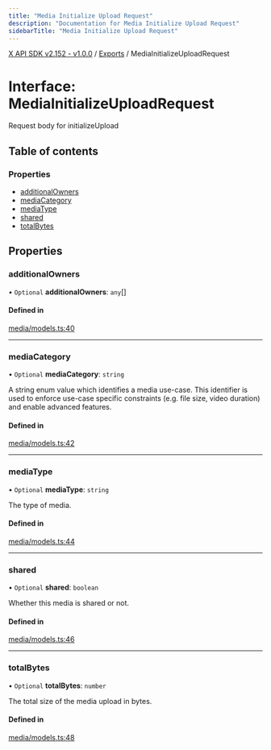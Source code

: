 ```yaml
---
title: "Media Initialize Upload Request"
description: "Documentation for Media Initialize Upload Request"
sidebarTitle: "Media Initialize Upload Request"
---
```


[X API SDK v2.152 - v1.0.0](../README.md) / [Exports](../modules.md) / MediaInitializeUploadRequest

# Interface: MediaInitializeUploadRequest

Request body for initializeUpload

## Table of contents

### Properties

- [additionalOwners](MediaInitializeUploadRequest.md#additionalowners)
- [mediaCategory](MediaInitializeUploadRequest.md#mediacategory)
- [mediaType](MediaInitializeUploadRequest.md#mediatype)
- [shared](MediaInitializeUploadRequest.md#shared)
- [totalBytes](MediaInitializeUploadRequest.md#totalbytes)

## Properties

### additionalOwners

• `Optional` **additionalOwners**: `any`[]

#### Defined in

[media/models.ts:40](https://github.com/xdevplatform/xdk/blob/ad4172ef5f68f089e0f077a190b271016dd35bf7/xdk/typescript/src/media/models.ts#L40)

___

### mediaCategory

• `Optional` **mediaCategory**: `string`

A string enum value which identifies a media use-case. This identifier is used to enforce use-case specific constraints (e.g. file size, video duration) and enable advanced features.

#### Defined in

[media/models.ts:42](https://github.com/xdevplatform/xdk/blob/ad4172ef5f68f089e0f077a190b271016dd35bf7/xdk/typescript/src/media/models.ts#L42)

___

### mediaType

• `Optional` **mediaType**: `string`

The type of media.

#### Defined in

[media/models.ts:44](https://github.com/xdevplatform/xdk/blob/ad4172ef5f68f089e0f077a190b271016dd35bf7/xdk/typescript/src/media/models.ts#L44)

___

### shared

• `Optional` **shared**: `boolean`

Whether this media is shared or not.

#### Defined in

[media/models.ts:46](https://github.com/xdevplatform/xdk/blob/ad4172ef5f68f089e0f077a190b271016dd35bf7/xdk/typescript/src/media/models.ts#L46)

___

### totalBytes

• `Optional` **totalBytes**: `number`

The total size of the media upload in bytes.

#### Defined in

[media/models.ts:48](https://github.com/xdevplatform/xdk/blob/ad4172ef5f68f089e0f077a190b271016dd35bf7/xdk/typescript/src/media/models.ts#L48)
